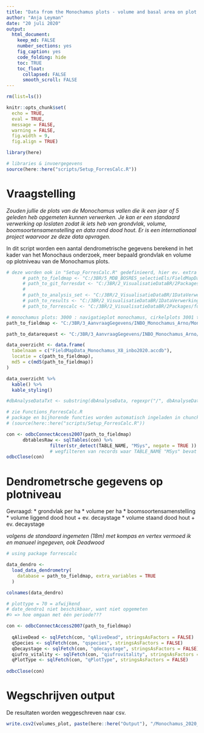 ```yaml
---
title: "Data from the Monochamus plots - volume and basal area on plot level"
author: "Anja Leyman"
date: "20 juli 2020"
output: 
  html_document:
    keep_md: FALSE
    number_sections: yes
    fig_caption: yes
    code_folding: hide
    toc: TRUE
    toc_float:
      collapsed: FALSE
      smooth_scroll: FALSE
---
```


```r
rm(list=ls())
```

```r
knitr::opts_chunk$set(
  echo = TRUE,
  eval = TRUE,
  message = FALSE,
  warning = FALSE, 
  fig.width = 9,
  fig.align = TRUE)

library(here)

# libraries & invoergegevens
source(here::here("scripts/Setup_ForresCalc.R"))

```


# Vraagstelling

*Zouden jullie de plots van de Monochamus vallen die ik een jaar of 5 geleden heb opgemeten kunnen verwerken. Je kan er een standaard verwerking op loslaten zodat ik iets heb van grondvlak, volume, boomsoortensamenstelling en data rond dood hout. Er is een internationaal project waarvoor ze deze data opvragen.* 

In dit script worden een aantal dendrometrische gegevens berekend in het kader van het Monochaus onderzoek, meer bepaald grondvlak en volume op plotniveau van de Monochamus plots. 


```r
# deze worden ook in "Setup_ForresCalc.R" gedefinieerd, hier ev. extra "paths" toevoegen indien nodig voor huidig script
      # path_to_fieldmap <- "C:/3BR/5_MDB_BOSRES_selectieEls/FieldMapData_MDB_BOSRES_selectieEls.accdb"
      # path_to_git_forresdat <- "C:/3BR/2_VisualisatieDataBR/2Packages/forresdat"
      # 
      # path_to_analysis_set <- "C:/3BR/2_VisualisatieDataBR/1DataVerwerkingBR/Output/BR_analysedb.accdb"
      # path_to_results <- "C:/3BR/2_VisualisatieDataBR/1DataVerwerkingBR/Output/BR_resultaten.accdb"
      # path_to_forrescalc <- "C:/3BR/2_VisualisatieDataBR/2Packages/forrescalc/R/"

# monochamus plots: 3000 : navigatieplot monochamus, cirkelplots 3001 t/m 3053
path_to_fieldmap <- "C:/3BR/3_AanvraagGegevens/INBO_Monochamus_Arno/Monochamus_X8_inbo2020/FieldMapData_Monochamus_X8_inbo2020.accdb"

path_to_datarequest <- "C:/3BR/3_AanvraagGegevens/INBO_Monochamus_Arno/"

```

<!-- Onderstaande tabel geeft een overzicht van de gegevens die gebruikt worden voor de analyse.   -->

```r
data_overzicht <- data.frame(
  tabelnaam = c("FieldMapData_Monochamus_X8_inbo2020.accdb"),
  locatie = c(path_to_fieldmap),
  md5 = c(md5(path_to_fieldmap))
)

data_overzicht %>%
  kable() %>%
  kable_styling()

#dbAnalyseDataTxt <- substring(dbAnalyseData, regexpr("/", dbAnalyseData) + 1)  # voor gebruik bij wegschrijven naar resultatendb

```


```r
# zie Functions_ForresCalc.R
# package en bijhorende functies worden automatisch ingeladen in chunck "Setup" 
# (source(here::here("scripts/Setup_ForresCalc.R"))

```


```r
con <- odbcConnectAccess2007(path_to_fieldmap)
      dbtablesRaw <- sqlTables(con) %>% 
                filter(str_detect(TABLE_NAME, "MSys", negate = TRUE ))
                # wegfilteren van records waar TABLE_NAME "MSys" bevat
odbcClose(con)

```



# Dendrometrsche gegevens op plotniveau

Gevraagd:
* grondvlak per ha
* volume per ha
* boomsoortensamenstelling
* volume liggend dood hout + ev. decaystage
* volume staand dood hout + ev. decaystage

*volgens de standaard ingemeten (18m) met kompas en vertex vermoed ik en manueel ingegeven, ook Deadwood*

```r
# using package forrescalc

data_dendro <-
  load_data_dendrometry(
    database = path_to_fieldmap, extra_variables = TRUE
  )

colnames(data_dendro)

# plottype = 70 = afwijkend
# date_dendro1 niet beschikbaar, want niet opgemeten 
#☺ => hoe omgaan met één periode???

```



```r
con <- odbcConnectAccess2007(path_to_fieldmap)
  
  qAliveDead <- sqlFetch(con, "qAliveDead", stringsAsFactors = FALSE)
  qSpecies <- sqlFetch(con, "qspecies", stringsAsFactors = FALSE)
  qDecaystage <- sqlFetch(con, "qdecaystage", stringsAsFactors = FALSE)
  qiufro_vitality <- sqlFetch(con, "qiufrovitality", stringsAsFactors = FALSE)
  qPlotType <- sqlFetch(con, "qPlotType", stringsAsFactors = FALSE)
  
odbcClose(con)
```



# Wegschrijven output

De resultaten worden weggeschreven naar csv.

```r
write.csv2(volumes_plot, paste(here::here("Output"), "/Monochamus_2020_07/VolumesPlotLevel.csv", sep = ""))

```
